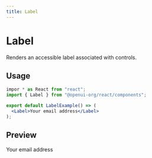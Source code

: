 ```yaml
---
title: Label
---
```



# Label

Renders an accessible label associated with controls.

## Usage

```jsx
impor * as React from "react";
import { Label } from "@openui-org/react/components";

export default LabelExample() => (
  <Label>Your email address</Label>
);
```

## Preview

<Preview>
    <Label>Your email address</Label>
</Preview>

